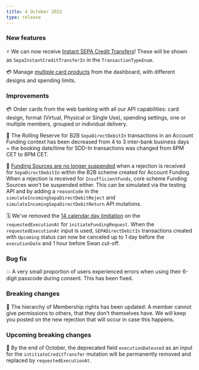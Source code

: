 ```yaml
---
title: 4 October 2022
type: release
---
```


### New features

⚡ We can now receive [Instant SEPA Credit Transfers](/topics/payments/credit-transfers/sepa)! These will be shown as `SepaInstantCreditTransferIn` in the `TransactionTypeEnum`.

💳 Manage [multiple card products](/topics/cards) from the dashboard, with different designs and spending limits.

### Improvements

💳 Order cards from the web banking with all our API capabilities: card design, format (Virtual, Physical or Single Use), spending settings, one or multiple members, grouped or individual delivery.

📅 The Rolling Reserve for B2B `SepaDirectDebitIn` transactions in an Account Funding context has been decreased from 4 to 3 inter-bank business days + the booking date/time for SDD-In transactions was changed from 6PM CET to 8PM CET.

🚥 [Funding Sources are no longer suspended](/topics/accounts/funding) when a rejection is received for `SepaDirectDebitIn` within the B2B scheme created for Account Funding. When a rejection is received for `InsufficientFunds`, core scheme Funding Sources won't be suspended either. This can be simulated via the testing API and by adding a `reasonCode` in the `simulateIncomingSepaDirectDebitReject` and `simulateIncomingSepaDirectDebitReturn` API mutations.

🗓️ We've removed the [14 calendar day limitation](/topics/accounts/funding) on the `requestedExecutionAt` for `initiateFundingRequest`. When the `requestedExecutionAt` input is used, `SEPADirectDebitIn` transactions created with `Upcoming` status can now be canceled up to 1 day before the `executionDate` and 1 hour before Swan cut-off.

### Bug fix

💥 A very small proportion of users experienced errors when using their 6-digit passcode during consent. This has been fixed.

### Breaking changes

👥 The hierarchy of Membership rights has been updated: A member cannot give permissions to others, that they don't themselves have. We will keep you posted on the new rejection that will occur in case this happens.

### Upcoming breaking changes

📅 By the end of October, the deprecated field `executionDateused` as an input for the `intitiateCreditTransfer` mutation will be permanently removed and replaced by `requestedExecutionAt`.

